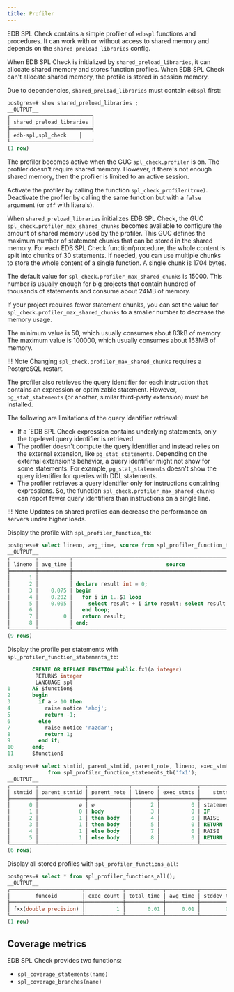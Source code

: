 ```yaml
---
title: Profiler
---
```


EDB SPL Check contains a simple profiler of `edbspl` functions and procedures. It can work with or without access to shared memory and depends on the `shared_preload_libraries` config. 

When EDB SPL Check is initialized by `shared_preload_libraries`, it can allocate shared memory and stores function profiles. When EDB SPL Check can't allocate shared memory, the profile is stored in session memory. 

Due to dependencies, `shared_preload_libraries` must contain `edbspl` first: 

<!-- Use of edbspl above doesn't match code example -->

```sql
postgres=# show shared_preload_libraries ;
__OUTPUT__
┌──────────────────────────┐
│ shared_preload_libraries │
╞══════════════════════════╡
│ edb-spl,spl_check    │
└──────────────────────────┘
(1 row)
```

The profiler becomes active when the GUC `spl_check.profiler` is on. The profiler doesn't require shared memory. However, if there's not enough shared memory, then the profiler is limited to an active session. 

Activate the profiler by calling the function `spl_check_profiler(true)`. Deactivate the profiler by calling the same function but with a `false` argument (or `off` with literals). 

When `shared_preload_libraries` initializes EDB SPL Check, the GUC `spl_check.profiler_max_shared_chunks` becomes available to configure the amount of shared memory used by the profiler. This GUC defines the maximum number of statement chunks that can be stored in the shared memory. For each EDB SPL Check function/procedure, the whole content is split into chunks of 30 statements. If needed, you can use multiple chunks to store the whole content of a single function. A single chunk is 1704 bytes. 

The default value for `spl_check.profiler_max_shared_chunks` is 15000. This number is usually enough for big projects that contain hundred of thousands of statements and consume about 24MB of memory. 

If your project requires fewer statement chunks, you can set the value for `spl_check.profiler_max_shared_chunks` to a smaller number to decrease the memory usage. 

The minimum value is 50, which usually consumes about 83kB of memory. The maximum value is 100000, which usually consumes about 163MB of memory. 

!!! Note
    Changing `spl_check.profiler_max_shared_chunks` requires a PostgreSQL restart. 

The profiler also retrieves the query identifier for each instruction that contains an expression or optimizable statement. However, `pg_stat_statements` (or another, similar third-party extension) must be installed. 

The following are limitations of the query identifier retrieval: 

- If a `EDB SPL Check expression contains underlying statements, only the top-level query identifier is retrieved. 
- The profiler doesn't compute the query identifier and instead relies on the external extension, like `pg_stat_statements`. Depending on the external extension's behavior, a query identifier might not show for some statements. For example, `pg_stat_statements` doesn't show the query identifier for queries with DDL statements. 
- The profiler retrieves a query identifier only for instructions containing expressions. So, the function `spl_check.profiler_max_shared_chunks` can report fewer query identifiers than instructions on a single line. 

!!! Note 
    Updates on shared profiles can decrease the performance on servers under higher loads. 

Display the profile with `spl_profiler_function_tb`:

```sql
postgres=# select lineno, avg_time, source from spl_profiler_function_tb('fx(int)');
__OUTPUT__
┌────────┬──────────┬───────────────────────────────────────────────────────────────────┐
│ lineno │ avg_time │                              source                               │
╞════════╪══════════╪═══════════════════════════════════════════════════════════════════╡
│      1 │          │                                                                   │
│      2 │          │ declare result int = 0;                                           │
│      3 │    0.075 │ begin                                                             │
│      4 │    0.202 │   for i in 1..$1 loop                                             │
│      5 │    0.005 │     select result + i into result; select result + i into result; │
│      6 │          │   end loop;                                                       │
│      7 │        0 │   return result;                                                  │
│      8 │          │ end;                                                              │
└────────┴──────────┴───────────────────────────────────────────────────────────────────┘
(9 rows)
```

Display the profile per statements with `spl_profiler_function_statements_tb`:

```sql
        CREATE OR REPLACE FUNCTION public.fx1(a integer)
         RETURNS integer
         LANGUAGE spl
1       AS $function$
2       begin
3         if a > 10 then
4           raise notice 'ahoj';
5           return -1;
6         else
7           raise notice 'nazdar';
8           return 1;
9         end if;
10      end;
11      $function$

postgres=# select stmtid, parent_stmtid, parent_note, lineno, exec_stmts, stmtname
             from spl_profiler_function_statements_tb('fx1');
__OUTPUT__
┌────────┬───────────────┬─────────────┬────────┬────────────┬─────────────────┐
│ stmtid │ parent_stmtid │ parent_note │ lineno │ exec_stmts │    stmtname     │
╞════════╪═══════════════╪═════════════╪════════╪════════════╪═════════════════╡
│      0 │             ∅ │ ∅           │      2 │          0 │ statement block │
│      1 │             0 │ body        │      3 │          0 │ IF              │
│      2 │             1 │ then body   │      4 │          0 │ RAISE           │
│      3 │             1 │ then body   │      5 │          0 │ RETURN          │
│      4 │             1 │ else body   │      7 │          0 │ RAISE           │
│      5 │             1 │ else body   │      8 │          0 │ RETURN          │
└────────┴───────────────┴─────────────┴────────┴────────────┴─────────────────┘
(6 rows)
```

Display all stored profiles with `spl_profiler_functions_all`:

```sql
postgres=# select * from spl_profiler_functions_all();
__OUTPUT__
┌───────────────────────┬────────────┬────────────┬──────────┬─────────────┬──────────┬──────────┐
│        funcoid        │ exec_count │ total_time │ avg_time │ stddev_time │ min_time │ max_time │
╞═══════════════════════╪════════════╪════════════╪══════════╪═════════════╪══════════╪══════════╡
│ fxx(double precision) │          1 │       0.01 │     0.01 │        0.00 │     0.01 │     0.01 │
└───────────────────────┴────────────┴────────────┴──────────┴─────────────┴──────────┴──────────┘
(1 row)
```

## Coverage metrics

EDB SPL Check provides two functions:

- `spl_coverage_statements(name)`
- `spl_coverage_branches(name)`
